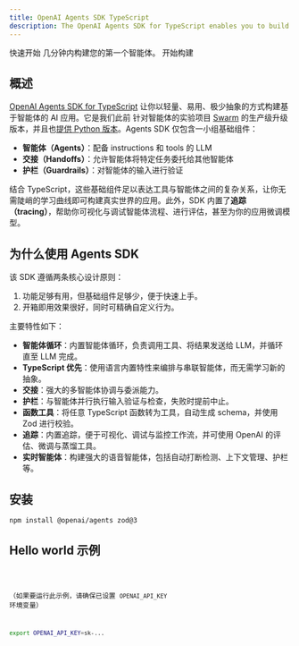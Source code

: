 ```yaml
---
title: OpenAI Agents SDK TypeScript
description: The OpenAI Agents SDK for TypeScript enables you to build agentic AI apps in a lightweight, easy-to-use package with very few abstractions.
---
```




<Hero>
  <Fragment slot="title">快速开始</Fragment>
  <Fragment slot="description">几分钟内构建您的第一个智能体。</Fragment>
  <Fragment slot="cta">开始构建</Fragment>
</Hero>

## 概述

[OpenAI Agents SDK for TypeScript](https://github.com/openai/openai-agents-js)
让你以轻量、易用、极少抽象的方式构建基于智能体的 AI 应用。它是我们此前
针对智能体的实验项目
[Swarm](https://github.com/openai/swarm/tree/main) 的生产级升级版本，并且也[提供 Python 版本](https://github.com/openai/openai-agents-python)。Agents SDK 仅包含一小组基础组件：

- **智能体（Agents）**：配备 instructions 和 tools 的 LLM
- **交接（Handoffs）**：允许智能体将特定任务委托给其他智能体
- **护栏（Guardrails）**：对智能体的输入进行验证

结合 TypeScript，这些基础组件足以表达工具与智能体之间的复杂关系，让你无需陡峭的学习曲线即可构建真实世界的应用。此外，SDK 内置了**追踪（tracing）**，帮助你可视化与调试智能体流程、进行评估，甚至为你的应用微调模型。

## 为什么使用 Agents SDK

该 SDK 遵循两条核心设计原则：

1. 功能足够有用，但基础组件足够少，便于快速上手。
2. 开箱即用效果很好，同时可精确自定义行为。

主要特性如下：

- **智能体循环**：内置智能体循环，负责调用工具、将结果发送给 LLM，并循环直至 LLM 完成。
- **TypeScript 优先**：使用语言内置特性来编排与串联智能体，而无需学习新的抽象。
- **交接**：强大的多智能体协调与委派能力。
- **护栏**：与智能体并行执行输入验证与检查，失败时提前中止。
- **函数工具**：将任意 TypeScript 函数转为工具，自动生成 schema，并使用 Zod 进行校验。
- **追踪**：内置追踪，便于可视化、调试与监控工作流，并可使用 OpenAI 的评估、微调与蒸馏工具。
- **实时智能体**：构建强大的语音智能体，包括自动打断检测、上下文管理、护栏等。

## 安装

```bash
npm install @openai/agents zod@3
```

## Hello world 示例

<Code lang="typescript" code={helloWorldExample} title="Hello World" />

（如果要运行此示例，请确保已设置 `OPENAI_API_KEY` 环境变量）

```bash
export OPENAI_API_KEY=sk-...
```

